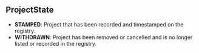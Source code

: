 


## ProjectState

 - **STAMPED**: Project that has been recorded and timestamped on the registry.
 - **WITHDRAWN**: Project has been removed or cancelled and is no longer listed or recorded in the registry.

